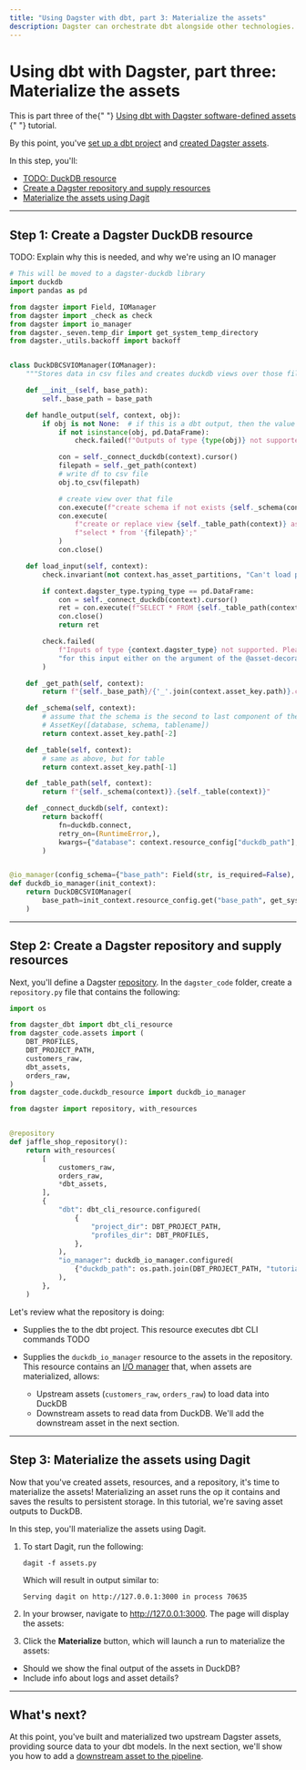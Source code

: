 ```yaml
---
title: "Using Dagster with dbt, part 3: Materialize the assets"
description: Dagster can orchestrate dbt alongside other technologies.
---
```


# Using dbt with Dagster, part three: Materialize the assets

<Note>
  This is part three of the{" "}
  <a href="/integrations/dbt/using-dbt-with-dagster">
    Using dbt with Dagster software-defined assets
  </a>{" "}
  tutorial.
</Note>

By this point, you've [set up a dbt project](/integrations/dbt/using-dbt-with-dagster/part-one) and [created Dagster assets](/integrations/dbt/using-dbt-with-dagster/part-two).

In this step, you'll:

- [TODO: DuckDB resource]()
- [Create a Dagster repository and supply resources](TODO)
- [Materialize the assets using Dagit](#step-3-materialize-the-assets-using-dagit)

---

## Step 1: Create a Dagster DuckDB resource

TODO: Explain why this is needed, and why we're using an IO manager

<!-- high level is that the duckdb resource is only needed for the upstream and downstream assets. The dbt assets know how to store the models in dbt (that’s what the dbt adapter and profile do). but the upstream and downstream assets need a way to load data into duckdb (upstream assets) and read data from duckdb (downstream asset) -->

```python file=../../dbt_dagster_tutorial/dbt_dagster_tutorial/duckdb_resource.py
# This will be moved to a dagster-duckdb library
import duckdb
import pandas as pd

from dagster import Field, IOManager
from dagster import _check as check
from dagster import io_manager
from dagster._seven.temp_dir import get_system_temp_directory
from dagster._utils.backoff import backoff


class DuckDBCSVIOManager(IOManager):
    """Stores data in csv files and creates duckdb views over those files."""

    def __init__(self, base_path):
        self._base_path = base_path

    def handle_output(self, context, obj):
        if obj is not None:  # if this is a dbt output, then the value will be None
            if not isinstance(obj, pd.DataFrame):
                check.failed(f"Outputs of type {type(obj)} not supported.")

            con = self._connect_duckdb(context).cursor()
            filepath = self._get_path(context)
            # write df to csv file
            obj.to_csv(filepath)

            # create view over that file
            con.execute(f"create schema if not exists {self._schema(context)};")
            con.execute(
                f"create or replace view {self._table_path(context)} as "
                f"select * from '{filepath}';"
            )
            con.close()

    def load_input(self, context):
        check.invariant(not context.has_asset_partitions, "Can't load partitioned inputs")

        if context.dagster_type.typing_type == pd.DataFrame:
            con = self._connect_duckdb(context).cursor()
            ret = con.execute(f"SELECT * FROM {self._table_path(context)}").fetchdf()
            con.close()
            return ret

        check.failed(
            f"Inputs of type {context.dagster_type} not supported. Please specify a valid type "
            "for this input either on the argument of the @asset-decorated function."
        )

    def _get_path(self, context):
        return f"{self._base_path}/{'_'.join(context.asset_key.path)}.csv"

    def _schema(self, context):
        # assume that the schema is the second to last component of the asset key, e.g.
        # AssetKey([database, schema, tablename])
        return context.asset_key.path[-2]

    def _table(self, context):
        # same as above, but for table
        return context.asset_key.path[-1]

    def _table_path(self, context):
        return f"{self._schema(context)}.{self._table(context)}"

    def _connect_duckdb(self, context):
        return backoff(
            fn=duckdb.connect,
            retry_on=(RuntimeError,),
            kwargs={"database": context.resource_config["duckdb_path"], "read_only": False},
        )


@io_manager(config_schema={"base_path": Field(str, is_required=False), "duckdb_path": str})
def duckdb_io_manager(init_context):
    return DuckDBCSVIOManager(
        base_path=init_context.resource_config.get("base_path", get_system_temp_directory())
    )
```

---

## Step 2: Create a Dagster repository and supply resources

Next, you'll define a Dagster [repository](/concepts/repositories-workspaces/repositories). In the `dagster_code` folder, create a `repository.py` file that contains the following:

```python
import os

from dagster_dbt import dbt_cli_resource
from dagster_code.assets import (
    DBT_PROFILES,
    DBT_PROJECT_PATH,
    customers_raw,
    dbt_assets,
    orders_raw,
)
from dagster_code.duckdb_resource import duckdb_io_manager

from dagster import repository, with_resources


@repository
def jaffle_shop_repository():
    return with_resources(
        [
            customers_raw,
            orders_raw,
            *dbt_assets,
        ],
        {
            "dbt": dbt_cli_resource.configured(
                {
                    "project_dir": DBT_PROJECT_PATH,
                    "profiles_dir": DBT_PROFILES,
                },
            ),
            "io_manager": duckdb_io_manager.configured(
                {"duckdb_path": os.path.join(DBT_PROJECT_PATH, "tutorial.duckdb")}
            ),
        },
    )
```

Let's review what the repository is doing:

- Supplies the <PyObject module="dagster_dbt" object="dbt_cli_resource" /> to the dbt project. This resource executes dbt CLI commands TODO

- Supplies the `duckdb_io_manager` resource to the assets in the repository. This resource contains an [I/O manager](/concepts/io-management/io-managers) that, when assets are materialized, allows:

  - Upstream assets (`customers_raw`, `orders_raw`) to load data into DuckDB
  - Downstream assets to read data from DuckDB. We'll add the downstream asset in the next section.

---

## Step 3: Materialize the assets using Dagit

Now that you've created assets, resources, and a repository, it's time to materialize the assets! Materializing an asset runs the op it contains and saves the results to persistent storage. In this tutorial, we're saving asset outputs to DuckDB.

In this step, you'll materialize the assets using Dagit.

1. To start Dagit, run the following:

   ```shell
   dagit -f assets.py
   ```

   Which will result in output similar to:

   ```shell
   Serving dagit on http://127.0.0.1:3000 in process 70635
   ```

2. In your browser, navigate to <http://127.0.0.1:3000>. The page will display the assets:

   <PlaceholderImage></PlaceholderImage>

3. Click the **Materialize** button, which will launch a run to materialize the assets:

   <PlaceholderImage></PlaceholderImage>

<TODO></TODO>

- Should we show the final output of the assets in DuckDB?
- Include info about logs and asset details?

---

## What's next?

At this point, you've built and materialized two upstream Dagster assets, providing source data to your dbt models. In the next section, we'll show you how to add a [downstream asset to the pipeline](/integrations/dbt/using-dbt-with-dagster/part-four).
